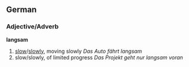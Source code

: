 ==German==

===Adjective/Adverb===
'''langsam'''

# [[slow]]/[[slowly]], moving slowly ''Das Auto fährt langsam''
# slow/slowly, of limited progress ''Das Projekt geht nur langsam voran''